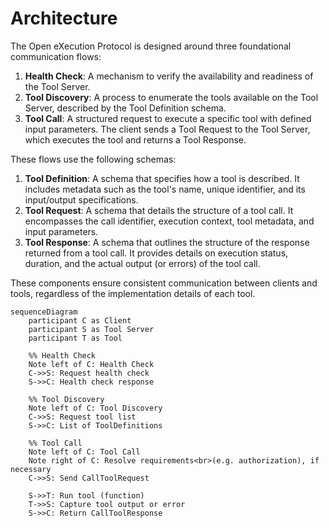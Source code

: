 # Architecture

The Open eXecution Protocol is designed around three foundational communication flows:

1. **Health Check**: A mechanism to verify the availability and readiness of the Tool Server.
2. **Tool Discovery**: A process to enumerate the tools available on the Tool Server, described by the Tool Definition schema.
3. **Tool Call**: A structured request to execute a specific tool with defined input parameters. The client sends a Tool Request to the Tool Server, which executes the tool and returns a Tool Response.

These flows use the following schemas:

1. **Tool Definition**: A schema that specifies how a tool is described. It includes metadata such as the tool's name, unique identifier, and its input/output specifications.
2. **Tool Request**: A schema that details the structure of a tool call. It encompasses the call identifier, execution context, tool metadata, and input parameters.
3. **Tool Response**: A schema that outlines the structure of the response returned from a tool call. It provides details on execution status, duration, and the actual output (or errors) of the tool call.

These components ensure consistent communication between clients and tools, regardless of the implementation details of each tool.

```mermaid
sequenceDiagram
    participant C as Client
    participant S as Tool Server
    participant T as Tool

    %% Health Check
    Note left of C: Health Check
    C->>S: Request health check
    S->>C: Health check response

    %% Tool Discovery
    Note left of C: Tool Discovery
    C->>S: Request tool list
    S->>C: List of ToolDefinitions

    %% Tool Call
    Note left of C: Tool Call
    Note right of C: Resolve requirements<br>(e.g. authorization), if necessary
    C->>S: Send CallToolRequest

    S->>T: Run tool (function)
    T->>S: Capture tool output or error
    S->>C: Return CallToolResponse
```
